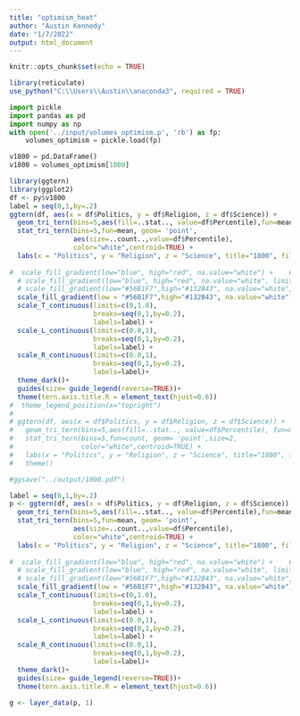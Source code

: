 ```yaml
---
title: "optimism_heat"
author: "Austin Kennedy"
date: "1/7/2022"
output: html_document
---
```


```r
knitr::opts_chunk$set(echo = TRUE)
```

```r
library(reticulate)
use_python("C:\\Users\\Austin\\anaconda3", required = TRUE)
```

```python
import pickle
import pandas as pd
import numpy as np
with open('../input/volumes_optimism.p', 'rb') as fp:
    volumes_optimism = pickle.load(fp)
```

```python
v1800 = pd.DataFrame()
v1800 = volumes_optimism[1800]
```

```r
library(ggtern)
library(ggplot2)
df <- py$v1800
label = seq(0,1,by=.2)
ggtern(df, aes(x = df$Politics, y = df$Religion, z = df$Science)) +
  geom_tri_tern(bins=5,aes(fill=..stat.., value=df$Percentile),fun=mean) +
  stat_tri_tern(bins=5,fun=mean, geom= 'point',
                aes(size=..count..,value=df$Percentile),
                color="white",centroid=TRUE) +
  labs(x = "Politics", y = "Religion", z = "Science", title="1800", fill="Percentile", size="Volumes") +
  
#  scale_fill_gradient(low="blue", high="red", na.value="white") +    #Uncomment for red/blue theme
  # scale_fill_gradient(low="blue", high="red", na.value="white", limits = c(0,1)) + #Uncomment for red/blue theme with full gradient scale
  # scale_fill_gradient(low="#56B1F7",high="#132B43", na.value="white",limits=c(0,1))+ #Uncomment for blue theme with full percentile gradient scale
  scale_fill_gradient(low = "#56B1F7",high="#132B43", na.value="white")+#Uncomment for blue theme
  scale_T_continuous(limits=c(0,1.0),
                     breaks=seq(0,1,by=0.2),
                     labels=label) +
  scale_L_continuous(limits=c(0.0,1),
                     breaks=seq(0,1,by=0.2),
                     labels=label) +
  scale_R_continuous(limits=c(0.0,1),
                     breaks=seq(0,1,by=0.2),
                     labels=label)+
  theme_dark()+
  guides(size= guide_legend(reverse=TRUE))+
  theme(tern.axis.title.R = element_text(hjust=0.6))
#  theme_legend_position(x="topright")
# 
# ggtern(df, aes(x = df$Politics, y = df$Religion, z = df$Science)) +
#   geom_tri_tern(bins=5,aes(fill=..stat.., value=df$Percentile), fun=mean) +
#   stat_tri_tern(bins=5,fun=count, geom= 'point',size=2,
#                 color="white",centroid=TRUE) +
#   labs(x = "Politics", y = "Religion", z = "Science", title="1800", fill="Percentile") + 
#   theme()

#ggsave("../output/1800.pdf")
```


```r
label = seq(0,1,by=.2)
p <- ggtern(df, aes(x = df$Politics, y = df$Religion, z = df$Science)) +
  geom_tri_tern(bins=5,aes(fill=..stat.., value=df$Percentile),fun=mean) +
  stat_tri_tern(bins=5,fun=mean, geom= 'point',
                aes(size=..count..,value=df$Percentile),
                color="white",centroid=TRUE) +
  labs(x = "Politics", y = "Religion", z = "Science", title="1800", fill="Percentile", size="Volumes") +
  
#  scale_fill_gradient(low="blue", high="red", na.value="white") +    #Uncomment for red/blue theme
  # scale_fill_gradient(low="blue", high="red", na.value="white", limits = c(0,1)) + #Uncomment for red/blue theme with full gradient scale
  # scale_fill_gradient(low="#56B1F7",high="#132B43", na.value="white",limits=c(0,1))+ #Uncomment for blue theme with full percentile gradient scale
  scale_fill_gradient(low = "#56B1F7",high="#132B43", na.value="white")+#Uncomment for blue theme
  scale_T_continuous(limits=c(0,1.0),
                     breaks=seq(0,1,by=0.2),
                     labels=label) +
  scale_L_continuous(limits=c(0.0,1),
                     breaks=seq(0,1,by=0.2),
                     labels=label) +
  scale_R_continuous(limits=c(0.0,1),
                     breaks=seq(0,1,by=0.2),
                     labels=label)+
  theme_dark()+
  guides(size= guide_legend(reverse=TRUE))+
  theme(tern.axis.title.R = element_text(hjust=0.6))

g <- layer_data(p, 1)
```




